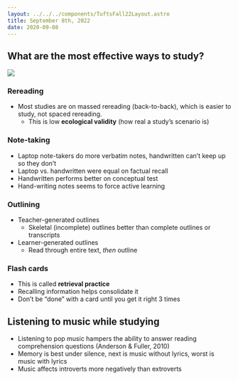 ```yaml
---
layout: ../../../components/TuftsFall22Layout.astro
title: September 8th, 2022
date: 2020-09-08
---
```


## What are the most effective ways to study?

![](https://share.cleanshot.com/87fbJr/download)

### Rereading

- Most studies are on massed rereading (back-to-back), which is easier to study, not spaced rereading.
  - This is low **ecological validity** (how real a study’s scenario is)

### Note-taking

- Laptop note-takers do more verbatim notes, handwritten can’t keep up so they don’t
- Laptop vs. handwritten were equal on factual recall
- Handwritten performs better on conceptual test
- Hand-writing notes seems to force active learning

### Outlining

- Teacher-generated outlines
  - Skeletal (incomplete) outlines better than complete outlines or transcripts
- Learner-generated outlines
  - Read through entire text, _then_ outline

### Flash cards

- This is called **retrieval practice**
- Recalling information helps consolidate it
- Don’t be “done” with a card until you get it right 3 times

## Listening to music while studying

- Listening to pop music hampers the ability to answer reading comprehension questions (Anderson & Fuller, 2010)
- Memory is best under silence, next is music without lyrics, worst is music with lyrics
- Music affects introverts more negatively than extroverts
